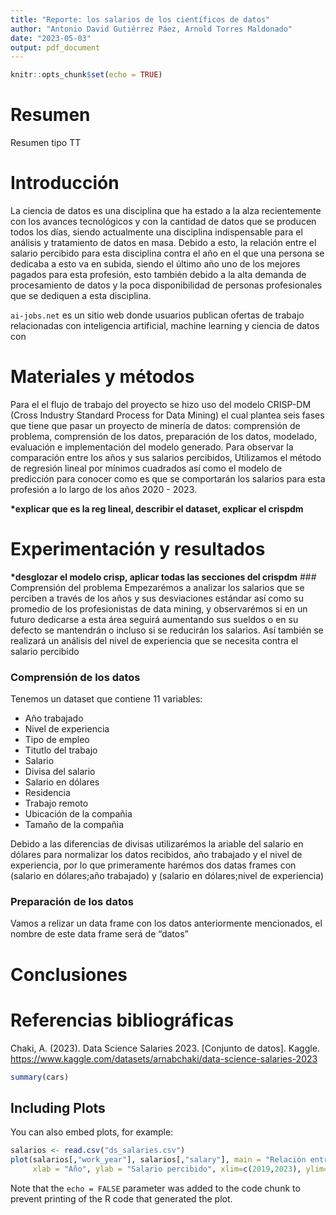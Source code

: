 ```yaml
---
title: "Reporte: los salarios de los científicos de datos"
author: "Antonio David Gutiérrez Páez, Arnold Torres Maldonado"
date: "2023-05-03"
output: pdf_document
---
```


```r
knitr::opts_chunk$set(echo = TRUE)
```

# Resumen

Resumen tipo TT

# Introducción

La ciencia de datos es una disciplina que ha estado a la alza recientemente con los avances tecnológicos y con la cantidad de datos que se producen todos los días, siendo actualmente una disciplina indispensable para el análisis y tratamiento de datos en masa. Debido a esto, la relación entre el salario percibido para esta disciplina contra el año en el que una persona se dedicaba a esto va en subida, siendo el último año uno de los mejores pagados para esta profesión, esto también debido a la alta demanda de procesamiento de datos y la poca disponibilidad de personas profesionales que se dediquen a esta disciplina.

`ai-jobs.net` es un sitio web donde usuarios publican ofertas de trabajo relacionadas con inteligencia artificial, machine learning y ciencia de datos con

# Materiales y métodos

Para el el flujo de trabajo del proyecto se hizo uso del modelo CRISP-DM (Cross Industry Standard Process for Data Mining) el cual plantea seis fases que tiene que pasar un proyecto de minería de datos: comprensión de problema, comprensión de los datos, preparación de los datos, modelado, evaluación e implementación del modelo generado. Para observar la comparación entre los años y sus salarios percibidos, Utilizamos el método de regresión lineal por mínimos cuadrados así como el modelo de predicción para conocer como es que se comportarán los salarios para esta profesión a lo largo de los años 2020 - 2023.

**\*explicar que es la reg lineal, describir el dataset, explicar el crispdm**

# Experimentación y resultados

**\*desglozar el modelo crisp, aplicar todas las secciones del crispdm**
### Comprensión del problema
Empezarémos a analizar los salarios que se perciben a través de los años y sus desviaciones estándar así como su promedio de los profesionistas de data mining, y observarémos si en un futuro dedicarse a esta área seguirá aumentando sus sueldos o en su defecto se mantendrán o incluso si se reducirán los salarios. Así también se realizará un análisis del nivel de experiencia que se necesita contra el salario percibido

### Comprensión de los datos

Tenemos un dataset que contiene 11 variables:

+ Año trabajado
+ Nivel de experiencia
+ Tipo de empleo
+ Titutlo del trabajo
+ Salario
+ Divisa del salario
+ Salario en dólares
+ Residencia
+ Trabajo remoto
+ Ubicación de la compañia
+ Tamaño de la compañia

Debido a las diferencias de divisas utilizarémos la ariable del salario en dólares para normalizar los datos recibidos, año trabajado y el nivel de experiencia, por lo que primeramente harémos dos datas frames con (salario en dólares;año trabajado) y (salario en dólares;nivel de experiencia)

### Preparación de los datos

Vamos a relizar un data frame con los datos anteriormente mencionados, el nombre de este data frame será de "datos"

# Conclusiones

# Referencias bibliográficas

Chaki, A. (2023). Data Science Salaries 2023. [Conjunto de datos]. Kaggle. <https://www.kaggle.com/datasets/arnabchaki/data-science-salaries-2023>

```r
summary(cars)
```

## Including Plots

You can also embed plots, for example:

```r
salarios <- read.csv("ds_salaries.csv")
plot(salarios[,"work_year"], salarios[,"salary"], main = "Relación entre el año en el que se trabaja y el salario recibido",
     xlab = "Año", ylab = "Salario percibido", xlim=c(2019,2023), ylim=c(10000,400000))
```

Note that the `echo = FALSE` parameter was added to the code chunk to prevent printing of the R code that generated the plot.
